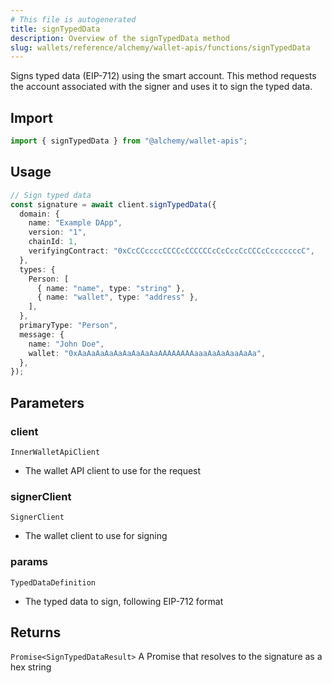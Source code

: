 ```yaml
---
# This file is autogenerated
title: signTypedData
description: Overview of the signTypedData method
slug: wallets/reference/alchemy/wallet-apis/functions/signTypedData
---
```


Signs typed data (EIP-712) using the smart account.
This method requests the account associated with the signer and uses it to sign the typed data.

## Import

```ts
import { signTypedData } from "@alchemy/wallet-apis";
```

## Usage

```ts
// Sign typed data
const signature = await client.signTypedData({
  domain: {
    name: "Example DApp",
    version: "1",
    chainId: 1,
    verifyingContract: "0xCcCCccccCCCCcCCCCCCcCcCccCcCCCcCcccccccC",
  },
  types: {
    Person: [
      { name: "name", type: "string" },
      { name: "wallet", type: "address" },
    ],
  },
  primaryType: "Person",
  message: {
    name: "John Doe",
    wallet: "0xAaAaAaAaAaAaAaAaAaAAAAAAAAaaaAaAaAaaAaAa",
  },
});
```

## Parameters

### client

`InnerWalletApiClient`

- The wallet API client to use for the request

### signerClient

`SignerClient`

- The wallet client to use for signing

### params

`TypedDataDefinition`

- The typed data to sign, following EIP-712 format

## Returns

`Promise<SignTypedDataResult>`
A Promise that resolves to the signature as a hex string
